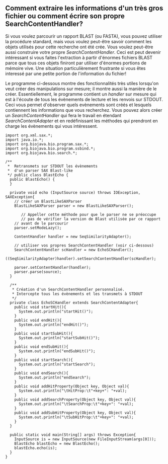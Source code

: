 == Comment extraire les informations d'un très gros fichier ou comment écrire son propre SearchContentHandler? ==

Si vous voulez parcourir un rapport BLAST (ou FASTA), vous pouvez utiliser la procédure standard, mais vous voulez peut-être savoir comment les objets utilisés pour cette recherche ont été crée. Vous voulez peut-être aussi construire votre propre ''SearchContentHandler''. Ceci est peut devenir intéressant si vous faites l'extraction à partir d'énormes fichiers BLAST parce que tous ces objets finiront par utiliser d'énormes portions de mémoire vive. Une situation particulièrement frustrante si vous êtes interessé par une petite portion de l'information du fichier!

Le programme ci-dessous montre des fonctionnalités très utiles lorsqu'on veut créer des manipulations sur mesure; il montre aussi la manière de le créer. Essentiellement, le programme contient un ''handler'' sur mesure qui est à l'écoute de tous les évènements de lecture et les renvois sur STDOUT. Ceci vous permet d'observer quels evènements sont créés et lesquels contiennent les informations que vous recherchez. Vous pouvez alors créer un ''SearchContentHandler'' qui fera le travail en étendant ''SearchContentAdapter'' et en redéfinissant les méthodes qui prendront en charge les évènements qui vous intéressent.

<pre>
import org.xml.sax.*; 
import java.io.*; 
import org.biojava.bio.program.sax.*; 
import org.biojava.bio.program.ssbind.*; 
import org.biojava.bio.search.*; 

/** 
 *  Retransmets sur STDOUT les évènements
 *  d'un parser SAX Blast-like  
 */ public class BlastEcho { 
  public BlastEcho() { 
  } 

  private void echo (InputSource source) throws IOException, SAXException{ 
    // créer un BlastLikeSAXParser 
    BlastLikeSAXParser parser = new BlastLikeSAXParser(); 
    
       // Appeller cette méthode pour que le parser ne se préoccupe
       // pas de vérifier la version de Blast utilisée par ce rapport
    // avant de le parcourir
    parser.setModeLazy(); 

    ContentHandler handler = new SeqSimilarityAdapter();
    
    // utiliser vos propres SearchContentHandler (voir ci-dessous)
    SearchContentHandler scHandler = new EchoSCHandler(); 
    ((SeqSimilarityAdapter)handler).setSearchContentHandler(scHandler); 

    parser.setContentHandler(handler); 
    parser.parse(source); 
  } 

  /**
   * Création d'un SearchContentHandler personnalisé. 
   * Intercepte tous les évènements et les transmets à STDOUT
   */
  private class EchoSCHandler extends SearchContentAdapter{ 
    public void startHit(){ 
      System.out.println("startHit()"); 
    } 
    public void endHit(){ 
      System.out.println("endHit()"); 
    } 
    public void startSubHit(){ 
      System.out.println("startSubHit()"); 
    } 
    public void endSubHit(){ 
      System.out.println("endSubHit()"); 
    } 
    public void startSearch(){ 
      System.out.println("startSearch"); 
    } 
    public void endSearch(){ 
      System.out.println("endSearch"); 
    } 
    public void addHitProperty(Object key, Object val){ 
      System.out.println("\tHitProp:\t"+key+": "+val); 
    } 
    public void addSearchProperty(Object key, Object val){ 
      System.out.println("\tSearchProp:\t"+key+": "+val); 
    } 
    public void addSubHitProperty(Object key, Object val){ 
      System.out.println("\tSubHitProp:\t"+key+": "+val); 
    } 
  } 

  public static void main(String[] args) throws Exception{ 
    InputSource is = new InputSource(new FileInputStream(args[0])); 
    BlastEcho blastEcho = new BlastEcho(); 
    blastEcho.echo(is); 
  } 
}
</pre>